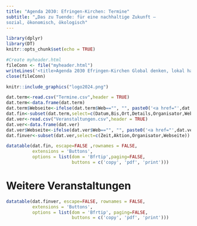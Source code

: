 ```yaml
---
title: "Agenda 2030: Efringen-Kirchen: Termine"
subtitle: "„Das zu Tuende: für eine nachhaltige Zukunft – 
sozial, ökonomisch, ökologisch"
---
```


```r
library(dplyr)
library(DT)
knitr::opts_chunk$set(echo = TRUE)

#Create myheader.html
fileConn <- file("myheader.html")
writeLines('<title>Agenda 2030 Efringen-Kirchen Global denken, lokal handeln</title>', fileConn)
close(fileConn)
```

```r
knitr::include_graphics("logo2024.png")
```

```r
dat.term<-read.csv("Termine.csv",header = TRUE)
dat.term<-data.frame(dat.term)
dat.term$Webseite<-ifelse(dat.term$Web=="", "", paste0('<a href="',dat.term$Web,'">',dat.term$Web,"</a>"))
dat.fin<-subset(dat.term,select=c(Datum,Bis,Ort,Details,Organisator,Webseite))
dat.ver<-read.csv("Veranstaltungen.csv",header = TRUE)
dat.ver<-data.frame(dat.ver)
dat.ver$Webseite<-ifelse(dat.ver$Web=="", "", paste0('<a href="',dat.ver$Web,'">',dat.ver$Web,"</a>"))
dat.finver<-subset(dat.ver,select=c(Zeit,Aktion,Organisator,Webseite))

datatable(dat.fin, escape=FALSE ,rownames = FALSE,
          extensions = 'Buttons',
          options = list(dom = 'Bfrtip',paging=FALSE, 
                         buttons = c('copy', 'pdf', 'print')))
```

# Weitere Veranstaltungen
```r
datatable(dat.finver, escape=FALSE, rownames = FALSE,
          extensions = 'Buttons',
          options = list(dom = 'Bfrtip', paging=FALSE,
                         buttons = c('copy', 'pdf', 'print')))
```
